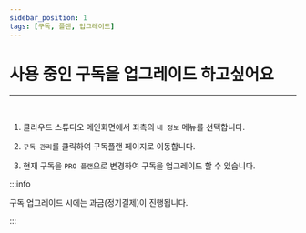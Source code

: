 ```yaml
---
sidebar_position: 1
tags: [구독, 플랜, 업그레이드]
---
```



# 사용 중인 구독을 업그레이드 하고싶어요

<hr />
<br />

1. 클라우드 스튜디오 메인화면에서 좌측의 `내 정보` 메뉴를 선택합니다.

2. `구독 관리`를 클릭하여 구독플랜 페이지로 이동합니다.

3. 현재 구독을 `PRO 플랜`으로 변경하여 구독을 업그레이드 할 수 있습니다.

:::info

구독 업그레이드 시에는 과금(정기결제)이 진행됩니다.

:::
